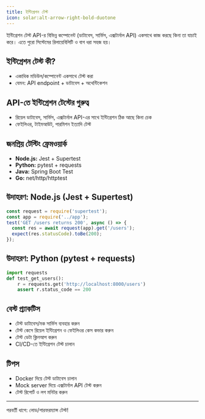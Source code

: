 ```yaml
---
title: ইন্টিগ্রেশন টেস্ট
icon: solar:alt-arrow-right-bold-duotone
---
```


ইন্টিগ্রেশন টেস্ট API-র বিভিন্ন কম্পোনেন্ট (ডাটাবেস, সার্ভিস, এক্সটার্নাল API) একসাথে কাজ করছে কিনা তা যাচাই করে। এতে পুরো সিস্টেমের রিলায়েবিলিটি ও বাগ ধরা সহজ হয়।

## ইন্টিগ্রেশন টেস্ট কী?
- একাধিক মডিউল/কম্পোনেন্ট একসাথে টেস্ট করা
- যেমন: API endpoint + ডাটাবেস + অথেন্টিকেশন

## API-তে ইন্টিগ্রেশন টেস্টের গুরুত্ব
- রিয়েল ডাটাবেস, সার্ভিস, এক্সটার্নাল API-এর সাথে ইন্টিগ্রেশন ঠিক আছে কিনা চেক
- ফেইলিওর, টাইমআউট, পারমিশন ইত্যাদি টেস্ট

## জনপ্রিয় টেস্টিং ফ্রেমওয়ার্ক
- **Node.js:** Jest + Supertest
- **Python:** pytest + requests
- **Java:** Spring Boot Test
- **Go:** net/http/httptest

## উদাহরণ: Node.js (Jest + Supertest)
```js
const request = require('supertest');
const app = require('../app');
test('GET /users returns 200', async () => {
  const res = await request(app).get('/users');
  expect(res.statusCode).toBe(200);
});
```

## উদাহরণ: Python (pytest + requests)
```python
import requests
def test_get_users():
    r = requests.get('http://localhost:8000/users')
    assert r.status_code == 200
```

## বেস্ট প্র্যাকটিস
- টেস্ট ডাটাবেস/মক সার্ভিস ব্যবহার করুন
- টেস্ট কেসে রিয়েল ইন্টিগ্রেশন ও ফেইলিওর কেস কভার করুন
- টেস্ট ডেটা ক্লিনআপ করুন
- CI/CD-তে ইন্টিগ্রেশন টেস্ট চালান

## টিপস
- Docker দিয়ে টেস্ট ডাটাবেস চালান
- Mock server দিয়ে এক্সটার্নাল API টেস্ট করুন
- টেস্ট রিপোর্ট ও লগ মনিটর করুন

---

পরবর্তী ধাপে: লোড/পারফরম্যান্স টেস্ট!
